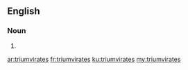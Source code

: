 ==English==

===Noun===
{{head|en|plural}}

# {{plural of|triumvirate|lang=en|nocat=1}}

[[ar:triumvirates]]
[[fr:triumvirates]]
[[ku:triumvirates]]
[[my:triumvirates]]